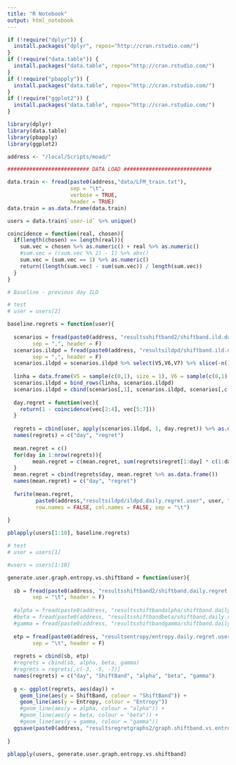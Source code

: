 ```yaml
---
title: "R Notebook"
output: html_notebook
---
```



```r

if (!require("dplyr")) {
  install.packages("dplyr", repos="http://cran.rstudio.com/") 
}
if (!require("data.table")) {
  install.packages("data.table", repos="http://cran.rstudio.com/") 
}
if (!require("pbapply")) {
  install.packages("data.table", repos="http://cran.rstudio.com/") 
}
if (!require("ggplot2")) {
  install.packages("data.table", repos="http://cran.rstudio.com/") 
}

library(dplyr)
library(data.table)
library(pbapply)
library(ggplot2)

```

```r

address <- "/local/Scripts/moad/"

```

```r

########################## DATA LOAD ############################

data.train <- fread(paste0(address,"data/LFM_train.txt"), 
                    sep = "\t", 
                    verbose = TRUE,
                    header = TRUE)
data.train = as.data.frame(data.train)

users = data.train$`user-id` %>% unique()

```

```r
coincidence = function(real, chosen){
  if(length(chosen) == length(real)){
    sum.vec = chosen %>% as.numeric() + real %>% as.numeric()
    #sum.vec = ((sum.vec %% 2) - 1) %>% abs()
    sum.vec = (sum.vec == 1) %>% as.numeric()
    return((length(sum.vec) - sum(sum.vec)) / length(sum.vec))
  }
}
```

```r

# Baseline - previous day ILD

# test
# user = users[2]

baseline.regrets = function(user){
  
  scenarios = fread(paste0(address, "resultsshiftband2/shiftband.ild.daily.user", user,".txt"),
        sep = ",", header = F)
  scenarios.ildpd = fread(paste0(address, "resultsildpd/shiftband.ild.daily.user", user,".txt"),
        sep = ",", header = F)
  scenarios.ildpd = scenarios.ildpd %>% select(V5,V6,V7) %>% slice(-n())
  
  linha = data.frame(V5 = sample(c(0,1), size = 1), V6 = sample(c(0,1), size = 1), V7 = sample(c(0,1), size = 1))
  scenarios.ildpd = bind_rows(linha, scenarios.ildpd)
  scenarios.ildpd = cbind(scenarios[,1], scenarios.ildpd, scenarios[,c(5:7)])
  
  day.regret = function(vec){
    return(1 - coincidence(vec[2:4], vec[5:7]))
  }
  
  regrets = cbind(user, apply(scenarios.ildpd, 1, day.regret)) %>% as.data.frame()
  names(regrets) = c("day", "regret")
  
  mean.regret = c()
  for(day in 1:nrow(regrets)){
        mean.regret = c(mean.regret, sum(regrets$regret[1:day] * c(1:day)) / sum(1:day)) # weighted average in relation to position in timeline
  }
  mean.regret = cbind(regrets$day, mean.regret %>% as.data.frame())
  names(mean.regret) = c("day", "regret")
  
  fwrite(mean.regret,
         paste0(address,"resultsildpd/ildpd.daily.regret.user", user, ".txt"),
         row.names = FALSE, col.names = FALSE, sep = "\t")
  
}

pblapply(users[1:10], baseline.regrets)

```

```r

# test
# user = users[1]

#users = users[1:10]

generate.user.graph.entropy.vs.shiftband = function(user){
  
  sb = fread(paste0(address, "resultsshiftband2/shiftband.daily.regret.user", user, ".txt"),
        sep = "\t", header = F)
  
  #alpha = fread(paste0(address, "resultsshiftbandalpha/shiftband.daily.regret.user", user, ".txt"), sep = "\t", header = F)
  #beta = fread(paste0(address, "resultsshiftbandbeta/shiftband.daily.regret.user", user, ".txt"), sep = "\t", header = F)
  #gamma = fread(paste0(address, "resultsshiftbandgamma/shiftband.daily.regret.user", user, ".txt"), sep = "\t", header = F)
  
  etp = fread(paste0(address, "resultsentropy/entropy.daily.regret.user", user, ".txt"),
        sep = "\t", header = F)
  
  regrets = cbind(sb, etp)  
  #regrets = cbind(sb, alpha, beta, gamma)  
  #regrets = regrets[,c(-3, -5, -7)]
  names(regrets) = c("day", "ShiftBand", "alpha", "beta", "gamma")
  
  g <- ggplot(regrets, aes(day)) +
    geom_line(aes(y = ShiftBand, colour = "ShiftBand")) +
    geom_line(aes(y = Entropy, colour = "Entropy"))
    #geom_line(aes(y = alpha, colour = "alpha")) +
    #geom_line(aes(y = beta, colour = "beta")) +
    #geom_line(aes(y = gamma, colour = "gamma"))
  ggsave(paste0(address, "resultsregretgraphs2/graph.shiftband.vs.entropy.daily.regret.weighted.user", user,".pdf"))
  
}

pblapply(users, generate.user.graph.entropy.vs.shiftband)

```

